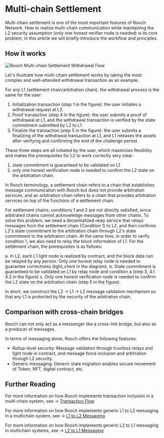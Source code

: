 # Multi-chain Settlement

Multi-chain settlement is one of the most important features of Rooch Network. How to realize multi-chain communication while maintaining the L2 security assumption (only one honest verifier node is needed) is its core problem, in this article we will briefly introduce the workflow and principles.

## How it works


<Image
    src="/docs/rooch-multi-chain-settlement-withdrawal-flow.jpeg"
    alt="Rooch Multi-chain Settlement Withdrawal Flow"
    width={700}
    height={390}
    className="mx-auto my-4"
/>

Let's illustrate how multi-chain settlement works by taking the most complex and well-attended withdrawal transaction as an example.

For any L1 (settlement chain/arbitration chain), the withdrawal process is the same for the user:

1. Initialization transaction (step 1 in the figure): the user initiates a withdrawal request at L2.
2. Proof transaction (step 4 in the figure): the user submits a proof of withdrawal at L1, and the withdrawal transaction is verified by the state commitment submitted by L2 to L1.
3. Finalize the transaction (step 5 in the figure): the user submits a finalizing of the withdrawal transaction at L1, and L1 releases the assets after verifying and confirming the end of the challenge period.

These three steps are all initiated by the user, which maximizes flexibility and makes the prerequisites for L2 to work correctly very clear:

1. state commitment is guaranteed to be validated on L1
2. only one honest verification node is needed to confirm the L2 state on the arbitration chain.

In Rooch terminology, a settlement chain refers to a chain that establishes message communication with Rooch but does not provide arbitration services, and an arbitration chain refers to a chain that provides arbitration services on top of the functions of a settlement chain.

For settlement chains, conditions 1 and 2 are not directly satisfied, since arbitrated chains cannot acknowledge messages from other chains. To solve this problem, we need a decentralized relay service that relays messages from the settlement chain (Condition 1) to L2, and then confirms L2's state commitment to the arbitration chain through L2's state commitment to the arbitration chain.
At the same time, in order to verify condition 1, we also need to relay the block information of L1. For the settlement chain, the prerequisites is as follows:

a. In L2, each L1 light node is realized by contract, and the block data can be relayed by any person. Only one honest relay node is needed to guarantee correctness (light_client in the diagram).
b. State commitment is guaranteed to be validated on L1 by relay node and condition a (step 3, 4.1 4.2 in the figure)
c. Only one honest verification node is needed to confirm the L2 state on the arbitration chain (step 5 in the figure).

In short, we construct the L2 -> L1 -> L2 message validation mechanism so that any L1 is protected by the security of the arbitration chain.

## Comparison with cross-chain bridges

Rooch can not only act as a messenger like a cross-link bridge, but also as a producer of messages.

In terms of messaging alone, Rooch offers the following features:

- Rollup-level security: Message validation through trustless relays and light node in contract, and message force inclusion and arbitration through L2 security.
- Generic messaging: Generic state migration enables secure movement of Token, NFT, digital contract, etc.

## Further Reading

For more information on how Rooch implements transaction inclusion in a multi-chain system, see → [Transaction Flow](../../core-concepts/transaction/transaction-flow.en-US.mdx)

For more information on how Rooch implements generic L1 to L2 messaging in a multichain system, see → [L1 to L2 Messaging](./l1-to-l2-messaging.en-US.mdx)

For more information on how Rooch implements generic L2 to L1 messaging in multichain systems, see → [L2 to L1 Messaging](./l2-to-l1-messaging.en-US.mdx)
